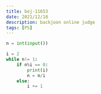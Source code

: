 ```yaml
---
title: boj-11653
date: 2021/12/18
description: backjoon online judge
tags: [PS]
---
```


```python
n = int(input())

i = 2
while n!= 1:
    if n%i == 0:
        print(i)
        n = n/i
    else:
        i += 1
```

